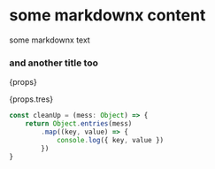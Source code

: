 # some markdownx content

some markdownx text

### and another title too  
{props}

{props.tres}

```typescript
const cleanUp = (mess: Object) => {
    return Object.entries(mess)
        .map((key, value) => {
            console.log({ key, value })
        })
}
```
